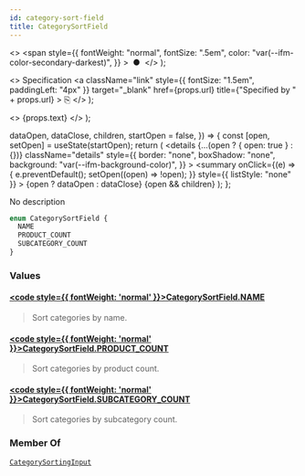 ```yaml
---
id: category-sort-field
title: CategorySortField
---
```


  <>
    <span
      style={{
        fontWeight: "normal",
        fontSize: ".5em",
        color: "var(--ifm-color-secondary-darkest)",
      }}
    >
      &nbsp;●&nbsp;
    </span>
  </>
);

  <>
    Specification
    <a
      className="link"
      style={{ fontSize: "1.5em", paddingLeft: "4px" }}
      target="\_blank"
      href={props.url}
      title={"Specified by " + props.url}
    >
      ⎘
    </a>
  </>
);

  <>
    <span className={props.class}>{props.text}</span>
  </>
);


  dataOpen,
  dataClose,
  children,
  startOpen = false,
}) => {
  const [open, setOpen] = useState(startOpen);
  return (
    <details
      {...(open ? { open: true } : {})}
      className="details"
      style={{
        border: "none",
        boxShadow: "none",
        background: "var(--ifm-background-color)",
      }}
    >
      <summary
        onClick={(e) => {
          e.preventDefault();
          setOpen((open) => !open);
        }}
        style={{ listStyle: "none" }}
      >
        {open ? dataOpen : dataClose}
      </summary>
      {open && children}
    </details>
  );
};

No description

```graphql
enum CategorySortField {
  NAME
  PRODUCT_COUNT
  SUBCATEGORY_COUNT
}
```

### Values

#### [<code style={{ fontWeight: 'normal' }}>CategorySortField.<b>NAME</b></code>](#)

> Sort categories by name.

#### [<code style={{ fontWeight: 'normal' }}>CategorySortField.<b>PRODUCT_COUNT</b></code>](#)

> Sort categories by product count.

#### [<code style={{ fontWeight: 'normal' }}>CategorySortField.<b>SUBCATEGORY_COUNT</b></code>](#)

> Sort categories by subcategory count.

### Member Of

[`CategorySortingInput`](../../../api-storefront/products/inputs/category-sorting-input) <Badge class="badge badge--secondary" text="input"/>
